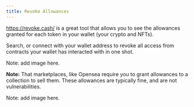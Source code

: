 ```yaml
---
title: Revoke Allowances
---
```


https://revoke.cash/ is a great tool that allows you to see the allowances granted for each token in your wallet (your crypto and NFTs). 

Search, or connect with your wallet address to revoke all access from contracts your wallet has interacted with in one shot.

Note: add image here.

**Note:** That marketplaces, like Opensea require you to grant allowances to a collection to sell them. These allowances are typically fine, and are not vulnerabilities.

Note: add image here.

